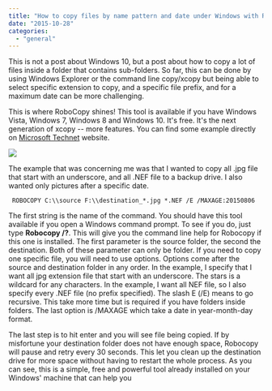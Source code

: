 ```yaml
---
title: "How to copy files by name pattern and date under Windows with Robocopy"
date: "2015-10-28"
categories: 
  - "general"
---
```


This is not a post about Windows 10, but a post about how to copy a lot of files inside a folder that contains sub-folders. So far, this can be done by using Windows Explorer or the command line copy/xcopy but being able to select specific extension to copy, and a specific file prefix, and for a maximum date can be more challenging.

This is where RoboCopy shines! This tool is available if you have Windows Vista, Windows 7, Windows 8 and Windows 10. It's free. It's the next generation of xcopy -- more features. You can find some example directly on [Microsoft Technet](http://social.technet.microsoft.com/wiki/contents/articles/1073.robocopy-and-a-few-examples.aspx) website.

![](images/Robocopy.png)

The example that was concerning me was that I wanted to copy all .jpg file that start with an underscore, and all .NEF file to a backup drive. I also wanted only pictures after a specific date.

``` 
 ROBOCOPY C:\\source F:\\destination_*.jpg *.NEF /E /MAXAGE:20150806 
``` 

The first string is the name of the command. You should have this tool available if you open a Windows command prompt. To see if you do, just type **Robocopy /?**. This will give you the command line help for Robocopy if this one is installed. The first parameter is the source folder, the second the destination. Both of these parameter can only be folder. If you need to copy one specific file, you will need to use options. Options come after the source and destination folder in any order. In the example, I specify that I want all jpg extension file that start with an underscore. The stars is a wildcard for any characters. In the example, I want all NEF file, so I also specify every .NEF file (no prefix specified). The slash E (/E) means to go recursive. This take more time but is required if you have folders inside folders. The last option is /MAXAGE which take a date in year-month-day format.

The last step is to hit enter and you will see file being copied. If by misfortune your destination folder does not have enough space, Robocopy will pause and retry every 30 seconds. This let you clean up the destination drive for more space without having to restart the whole process. As you can see, this is a simple, free and powerful tool already installed on your Windows' machine that can help you
